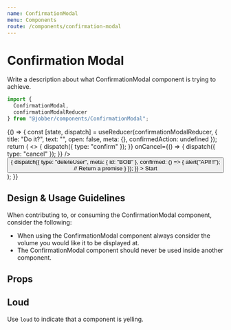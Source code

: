 ```yaml
---
name: ConfirmationModal
menu: Components
route: /components/confirmation-modal
---
```



# Confirmation Modal

<ComponentStatus stage="pre" responsive="no" accessible="no" />

Write a description about what ConfirmationModal component is trying to achieve.

```ts
import {
  ConfirmationModal,
  confirmationModalReducer
} from "@jobber/components/ConfirmationModal";
```

<Playground>
  {() => {
    const [state, dispatch] = useReducer(confirmationModalReducer, {
      title: "Do it?",
      text: "",
      open: false,
      meta: {},
      confirmedAction: undefined
    });
    return (
      <>
        <ConfirmationModal
          state={state}
          onConfirm={() => {
            dispatch({ type: "confirm" });
          }}
          onCancel={() => {
            dispatch({ type: "cancel" });
          }}
        />
        <button
          onClick={() => {
            dispatch({
              type: "deleteUser",
              meta: { id: "BOB" },
              confirmed: () => {
                alert("API!!!");
                // Return a promise
              }
            });
          }}
        >
          Start
        </button>
      </>
    );
  }}
</Playground>

<!--
  It is not necessary to include Design & Usage Guidlelines. Use this section
  to answer common questions and considerations about component usage.
-->

## Design & Usage Guidelines

When contributing to, or consuming the ConfirmationModal component, consider the
following:

- When using the ConfirmationModal component always consider the volume you
  would like it to be displayed at.
- The ConfirmationModal component should never be used inside another component.

## Props

<Props of={ConfirmationModal} />

<!--
  It is not necessary to provide an example of each prop. Use usage examples to
  highlight key features of a component or particular considerations.

  See `Button.mdx` for a good example of this.
-->

## Loud

Use `loud` to indicate that a component is yelling.

<Playground></Playground>
